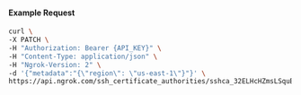 #### Example Request

```bash
curl \
-X PATCH \
-H "Authorization: Bearer {API_KEY}" \
-H "Content-Type: application/json" \
-H "Ngrok-Version: 2" \
-d '{"metadata":"{\"region\": \"us-east-1\"}"}' \
https://api.ngrok.com/ssh_certificate_authorities/sshca_32ELHcHZmsLSquB9yIiEdl8XDzu
```
